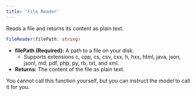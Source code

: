 ```yaml
---
title: 'File Reader'
---
```


Reads a file and returns its content as plain text.

```csharp
FileReader(filePath: string)
```

- **filePath (Required):** A path to a file on your disk.
  - Supports extensions c, cpp, cs, csv, cxx, h, hxx, html, java, json, jsonl, md, pdf, php, py, rb, txt, and xml.
- **Returns:** The content of the file as plain text.

<Warning>
You cannot call this function yourself, but you can instruct the model to call it for you.
</Warning>